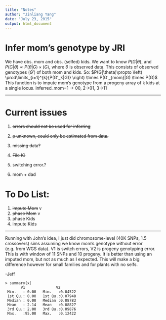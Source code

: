 ```yaml
---
title: "Notes"
author: "Jinliang Yang"
date: "July 23, 2015"
output: html_document
---
```


# Infer mom's genotype by JRI

We have obs. mom and obs. (selfed) kids.  We want to know $P(G|\theta)$, and $P(G|\theta) \propto P(\theta|G) \times (G)$, 
where $\theta$ is observed data.  This consists of observed genotypes ($G'$) of both mom and kids. So:
$P(G|\theta)\propto \left( \prod\limits_{i=1}^{k}{P(G'_k|G)} \right) \times P(G'_{mom}|G) \times P(G)$
This function is to impute mom's genotype from a progeny array of k kids at a single locus.
inferred_mom=1 -> 00, 2->01, 3->11


----------

# Current issues
1. ~~errors should not be used for inferring~~   
2. ~~p unknown, could only be estimated from data.~~
3. ~~missing data?~~
4. ~~File IO~~

5. switching error.?
6. mom + dad

# To Do List:
1. ~~impute Mom~~ v
2. ~~phase Mom~~ v
3. phase Kids
4. impute Kids


-----------
Running with John's idea, I just did chromosome-level (40K SNPs, 1.5 crossovers) sims assuming we know mom's genotype without error (e.g. from WGS data). V1 is switch errors, V2 is progeny genotyping error. This is with window of 11 SNPs and 10 progeny.  It is better than using an imputed mom, but not as much as I expected.  This will make a big difference however for small families and for plants with no selfs.

-Jeff

```
> summary(x)
       V1              V2
 Min.   : 0.00   Min.   :0.04522
 1st Qu.: 0.00   1st Qu.:0.07948
 Median : 0.00   Median :0.08783
 Mean   : 2.14   Mean   :0.08827
 3rd Qu.: 2.00   3rd Qu.:0.09876
 Max.   :95.00   Max.   :0.12422
```


